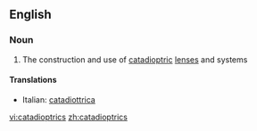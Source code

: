 ==English==

===Noun===
{{en-noun|-}}

#{{optics}} The construction and use of [[catadioptric]] [[lens]]es and systems

====Translations====
{{top}}
*Italian: [[catadiottrica]] {{f}}
{{mid}}

{{bottom}}

[[vi:catadioptrics]]
[[zh:catadioptrics]]